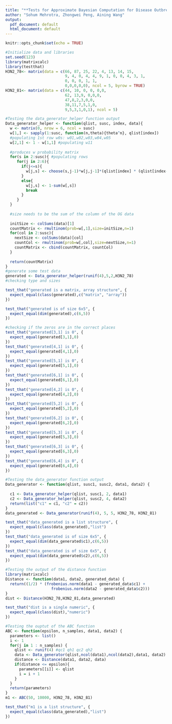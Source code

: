 ---
title: "**Tests for Approximate Bayesian Computation for Disease Outbreaks**"
author: "Sohum Mehrotra, Zhongwei Peng, Aining Wang"
output:
  pdf_document: default
  html_document: default
---

```{r setup, include=FALSE}
knitr::opts_chunk$set(echo = TRUE)
```

```{r}
#Initialize data and libraries
set.seed(123)
library(matrixcalc)
library(testthat)
H3N2_78<- matrix(data = c(66, 87, 25, 22, 4, 13, 14, 15,
                          9, 4, 0, 4, 4, 9, 1, 0, 0, 4, 3, 1,
                          0, 0, 0, 1, 1,
                          0,0,0,0,0), ncol = 5, byrow = TRUE)
H3N2_81<- matrix(data = c(44, 10, 0, 0, 0,0,
                          62, 13,9, 0,0,0,
                          47,8,2,3,0,0,
                          38,11,7,5,1,0,
                          9,5,3,1,0,1), ncol = 5)
```



```{r}
#Testing the data_generator_helper function output
Data_generator_helper <- function(qlist, susc, index, data){
  w <- matrix(0, nrow = 6, ncol = susc)
  w[1,] <- sapply(1:susc, function(n,theta){theta^n}, qlist[index]) 
  #populating 1st row w0s: w01,w02,w03,w04,w05
  w[2,1] <- 1 - w[1,1] #populating w11
  
  #produces w probability matrix
  for(s in 2:susc){ #populating rows
     for(j in 2:6){
       if(j<=s){
         w[j,s] <- choose(s,j-1)*w[j,j-1]*(qlist[index] * (qlist[index-1]^(j-1)))^(s-j+1)
       }
       else{
         w[j,s] <- 1-sum(w[,s])
         break
       }
     }
  }
  
  #size needs to be the sum of the column of the OG data
  
  initSize <- colSums(data)[1]
  countMatrix <- rmultinom(prob=w[,1],size=initSize,n=1)
  for(col in 2:susc){
    nextSize <- colSums(data)[col]
    countCol <- rmultinom(prob=w[,col],size=nextSize,n=1)
    countMatrix <- cbind(countMatrix, countCol)
  }
  
  return(countMatrix)
}
#generate some test data
generated <- Data_generator_helper(runif(4),5,2,H3N2_78)
#checking type and sizes

test_that("generated is a matrix, array structure", {
  expect_equal(class(generated),c("matrix", "array"))
})

test_that("generated is of size 6x5", {
  expect_equal(dim(generated),c(6,5))
})

#checking if the zeros are in the correct places
test_that("generated[3,1] is 0", {
  expect_equal(generated[3,1],0)
})
test_that("generated[4,1] is 0", {
  expect_equal(generated[4,1],0)
})
test_that("generated[5,1] is 0", {
  expect_equal(generated[5,1],0)
})
test_that("generated[6,1] is 0", {
  expect_equal(generated[6,1],0)
})
test_that("generated[4,2] is 0", {
  expect_equal(generated[4,2],0)
})
test_that("generated[5,2] is 0", {
  expect_equal(generated[5,2],0)
})
test_that("generated[6,2] is 0", {
  expect_equal(generated[6,2],0)
})
test_that("generated[5,3] is 0", {
  expect_equal(generated[5,3],0)
})
test_that("generated[6,3] is 0", {
  expect_equal(generated[6,3],0)
})
test_that("generated[6,4] is 0", {
  expect_equal(generated[6,4],0)
})

```

```{r}
#Testing the data_generator function output
Data_generator <- function(qlist, susc1, susc2, data1, data2) {
  
  c1 <- Data_generator_helper(qlist, susc1, 2, data1)
  c2 <- Data_generator_helper(qlist, susc2, 4, data2)
  return(list("c1" = c1, "c2" = c2))
}
data_generated <- Data_generator(runif(4), 5, 5, H3N2_78, H3N2_81)

test_that("data_generated is a list structure", {
  expect_equal(class(data_generated),"list")
})
test_that("data_generated is of size 6x5", {
  expect_equal(dim(data_generated$c1),c(6,5))
})
test_that("data_generated is of size 6x5", {
  expect_equal(dim(data_generated$c2),c(6,5))
})

```

```{r}
#Testing the output of the distance function
library(matrixcalc)
Distance <- function(data1, data2, generated_data) {
  return((1/2) * (frobenius.norm(data1 - generated_data$c1) + 
                    frobenius.norm(data2 - generated_data$c2)))
}
dist <- Distance(H3N2_78,H3N2_81,data_generated)

test_that("dist is a single numeric", {
  expect_equal(class(dist),"numeric")
})

```

```{r}
#Testing the ouptut of the ABC function
ABC <- function(epsilon, n_samples, data1, data2) {
  parameters <- list()
  i <- 1
  for(j in 1 : n_samples) {
    qlist <- runif(4) #qc1 qh1 qc2 qh2
    data <- Data_generator(qlist,ncol(data1),ncol(data2),data1, data2)
    distance <- Distance(data1, data2, data)
    if(distance <= epsilon){
      parameters[[i]] <- qlist
      i = i + 1
    }
  }
  return(parameters)
}
m1 <- ABC(50, 10000, H3N2_78, H3N2_81)

test_that("m1 is a list structure", {
  expect_equal(class(data_generated),"list")
})
```